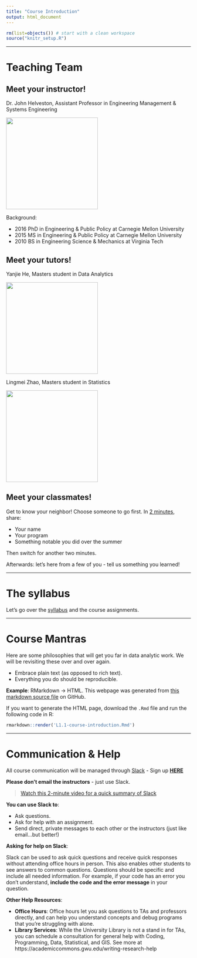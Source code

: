 ```yaml
---
title: "Course Introduction"
output: html_document
---
```


```r
rm(list=objects()) # start with a clean workspace
source("knitr_setup.R")
```

---

# Teaching Team

## Meet your instructor!

Dr. John Helveston, Assistant Professor in Engineering Management & Systems Engineering

![](images/helveston.jpg){ width=250 }

Background:

- 2016 PhD in Engineering & Public Policy at Carnegie Mellon University
- 2015 MS in Engineering & Public Policy at Carnegie Mellon University
- 2010 BS in Engineering Science & Mechanics at Virginia Tech

## Meet your tutors!

Yanjie He, Masters student in Data Analytics

![](images/yanjie.jpg){ width=250 }

Lingmei Zhao, Masters student in Statistics

![](images/lingmei.jpg){ width=250 }

## Meet your classmates!

Get to know your neighbor! Choose someone to go first. In [2 minutes](https://www.youtube.com/watch?v=48z7nQaehWI), share:

- Your name
- Your program
- Something notable you did over the summer

Then switch for another two minutes.

Afterwards: let's here from a few of you - tell us something you learned!

---

# The syllabus

Let's go over the [syllabus](syllabus.html) and the course assignments.

---

# Course Mantras

Here are some philosophies that will get you far in data analytic work. We will be revisiting these over and over again.

- Embrace plain text (as opposed to rich text).
- Everything you do should be reproducible.

**Example**: RMarkdown -> HTML. This webpage was generated from [this markdown source file](https://raw.githubusercontent.com/emse6574-gwu/2019-Fall/master/L1.1-course-introduction.Rmd) on GitHub.

If you want to generate the HTML page, download the `.Rmd` file and run the following code in R:

```r
rmarkdown::render('L1.1-course-introduction.Rmd')
```

---

# Communication & Help

All course communication will be managed through [Slack](https://6574-s11-f19.slack.com/) - Sign up [**HERE**](https://join.slack.com/t/6574-s11-f19/shared_invite/enQtNzIxNzQ2OTU1MjAwLWZiYjFlOTlhMjAxNDEwMjQ0MDcwYmMxOTAyZGVhNWM4YzFhY2U2ZDIyYzMxZGQwYjMxNDBiYzMzNWRmZmQxMDY)

**Please don't email the instructors** - just use Slack.

> [Watch this 2-minute video for a quick summary of Slack](https://youtu.be/9RJZMSsH7-g)

**You can use Slack to**:

- Ask questions.
- Ask for help with an assignment.
- Send direct, private messages to each other or the instructors (just like email...but better!)

**Asking for help on Slack**:

Slack can be used to ask quick questions and receive quick responses without attending office hours in person. This also enables other students to see answers to common questions. Questions should be specific and include all needed information. For example, if your code has an error you don't understand, **include the code and the error message** in your question.

**Other Help Resources**:

- **Office Hours**: Office hours let you ask questions to TAs and professors directly, and can help you understand concepts and debug programs that you're struggling with alone.
- **Library Services**: While the University Library is not a stand in for TAs, you can schedule a consultation for general help with Coding, Programming, Data, Statistical, and GIS. See more at https://academiccommons.gwu.edu/writing-research-help
